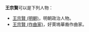 '''王宗賢'''可以是下列人物：

* [[王宗賢_(明朝)|王宗賢 (明朝)]]，明朝政治人物。
* [[王宗賢_(作曲家)|王宗賢 (作曲家)]]，好萊塢華裔作曲家。

{{disambig|Cat=三字王姓人名消歧義|zong}}